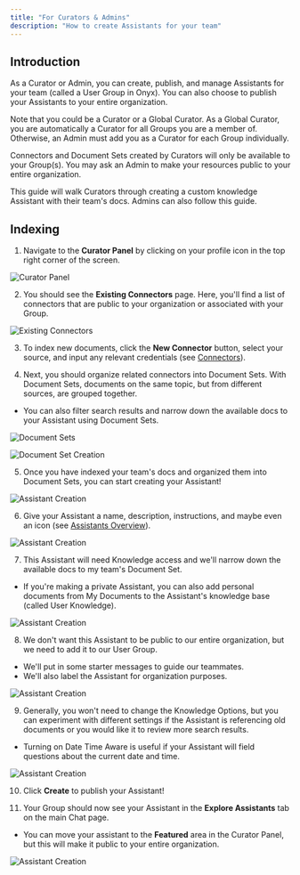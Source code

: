 ```yaml
---
title: "For Curators & Admins"
description: "How to create Assistants for your team"
---
```


## Introduction

As a Curator or Admin, you can create, publish, and manage Assistants for your team (called a User Group in Onyx).
You can also choose to publish your Assistants to your entire organization.


Note that you could be a Curator or a Global Curator. As a Global Curator, you are automatically a Curator for all Groups you are a member of. 
Otherwise, an Admin must add you as a Curator for each Group individually.


Connectors and Document Sets created by Curators will only be available to your Group(s). 
You may ask an Admin to make your resources public to your entire organization.


This guide will walk Curators through creating a custom knowledge Assistant with their team's docs. Admins can also follow this guide. 

## Indexing

1. Navigate to the **Curator Panel** by clicking on your profile icon in the top right corner of the screen.

![Curator Panel](/assets/images/guides/assistants/curator_panel.png)

2. You should see the **Existing Connectors** page. Here, you'll find a list of connectors that are public to your organization or associated with your Group.

![Existing Connectors](/assets/images/guides/assistants/existing_connectors.png)

3. To index new documents, click the **New Connector** button, select your source, and input any relevant credentials (see [Connectors](../../deployment/connectors/overview)).

4. Next, you should organize related connectors into Document Sets. With Document Sets, documents on the same topic, but from different sources, are grouped together.
- You can also filter search results and narrow down the available docs to your Assistant using Document Sets.

![Document Sets](/assets/images/guides/assistants/document_sets.png)

![Document Set Creation](/assets/images/guides/assistants/document_set_creation.png)

5. Once you have indexed your team's docs and organized them into Document Sets, you can start creating your Assistant!

![Assistant Creation](/assets/images/guides/assistants/overview_panel.png)

6. Give your Assistant a name, description, instructions, and maybe even an icon (see [Assistants Overview](./overview)).

![Assistant Creation](/assets/images/guides/assistants/example_1.png)

7. This Assistant will need Knowledge access and we'll narrow down the available docs to my team's Document Set. 
- If you're making a private Assistant, you can also add personal documents from My Documents to the Assistant's knowledge base (called User Knowledge).

![Assistant Creation](/assets/images/guides/assistants/example_2.png)

8. We don't want this Assistant to be public to our entire organization, but we need to add it to our User Group. 
- We'll put in some starter messages to guide our teammates. 
- We'll also label the Assistant for organization purposes.

![Assistant Creation](/assets/images/guides/assistants/example_3.png)

9. Generally, you won't need to change the Knowledge Options, but you can experiment with different settings if the Assistant is referencing old documents or you would like it to review more search results. 
- Turning on Date Time Aware is useful if your Assistant will field questions about the current date and time.

![Assistant Creation](/assets/images/guides/assistants/example_4.png)

10. Click **Create** to publish your Assistant!

11. Your Group should now see your Assistant in the **Explore Assistants** tab on the main Chat page.
- You can move your assistant to the **Featured** area in the Curator Panel, but this will make it public to your entire organization.

![Assistant Creation](/assets/images/guides/assistants/example_5.png)